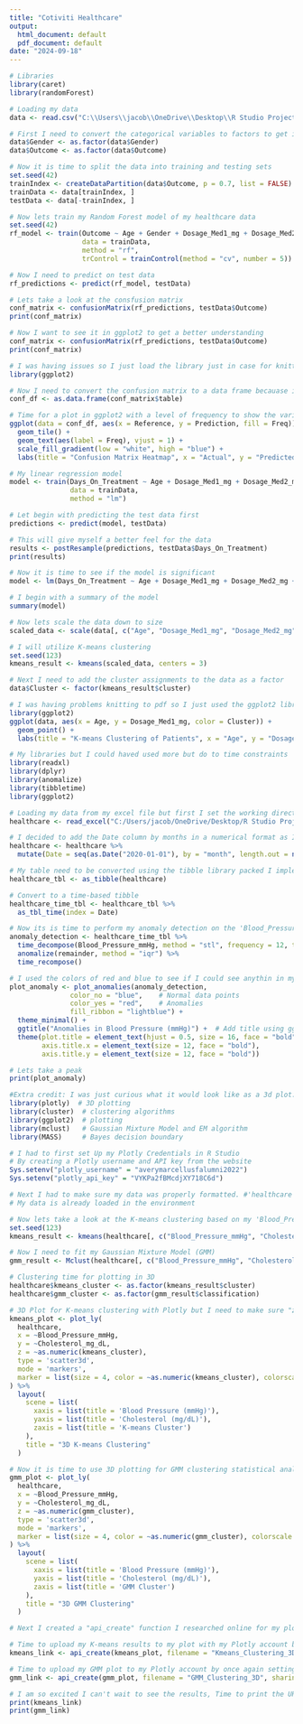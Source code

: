 ---
title: "Cotiviti Healthcare"
output:
  html_document: default
  pdf_document: default
date: "2024-09-18"
---

```{r}
# Libraries
library(caret)
library(randomForest)

# Loading my data
data <- read.csv("C:\\Users\\jacob\\OneDrive\\Desktop\\R Studio Projects 2024\\Datasets\\healthcare.csv")

# First I need to convert the categorical variables to factors to get it ready for training and splitting the data 
data$Gender <- as.factor(data$Gender)
data$Outcome <- as.factor(data$Outcome)

# Now it is time to split the data into training and testing sets
set.seed(42)
trainIndex <- createDataPartition(data$Outcome, p = 0.7, list = FALSE)
trainData <- data[trainIndex, ]
testData <- data[-trainIndex, ]

# Now lets train my Random Forest model of my healthcare data
set.seed(42)
rf_model <- train(Outcome ~ Age + Gender + Dosage_Med1_mg + Dosage_Med2_mg + Days_On_Treatment,
                  data = trainData,
                  method = "rf",
                  trControl = trainControl(method = "cv", number = 5))

# Now I need to predict on test data
rf_predictions <- predict(rf_model, testData)

# Lets take a look at the consfusion matrix
conf_matrix <- confusionMatrix(rf_predictions, testData$Outcome)
print(conf_matrix)

```

```{r}
# Now I want to see it in ggplot2 to get a better understanding 
conf_matrix <- confusionMatrix(rf_predictions, testData$Outcome)
print(conf_matrix)

# I was having issues so I just load the library just in case for knitting purposes 
library(ggplot2)

# Now I need to convert the confusion matrix to a data frame becauase it will not configure correctly
conf_df <- as.data.frame(conf_matrix$table)

# Time for a plot in ggplot2 with a level of frequency to show the variations in colors to make the confusion matrix easier to visualize for novice users 
ggplot(data = conf_df, aes(x = Reference, y = Prediction, fill = Freq)) +
  geom_tile() +
  geom_text(aes(label = Freq), vjust = 1) +
  scale_fill_gradient(low = "white", high = "blue") +
  labs(title = "Confusion Matrix Heatmap", x = "Actual", y = "Predicted")
```


```{r}
# My linear regression model
model <- train(Days_On_Treatment ~ Age + Dosage_Med1_mg + Dosage_Med2_mg + Social_Interaction_Score,
               data = trainData,
               method = "lm")

# Let begin with predicting the test data first 
predictions <- predict(model, testData)

# This will give myself a better feel for the data
results <- postResample(predictions, testData$Days_On_Treatment)
print(results)
```

```{r}
# Now it is time to see if the model is significant 
model <- lm(Days_On_Treatment ~ Age + Dosage_Med1_mg + Dosage_Med2_mg + Social_Interaction_Score, data = trainData)

# I begin with a summary of the model 
summary(model)

```

```{r}
# Now lets scale the data down to size 
scaled_data <- scale(data[, c("Age", "Dosage_Med1_mg", "Dosage_Med2_mg", "Social_Interaction_Score")])

# I will utilize K-means clustering
set.seed(123)
kmeans_result <- kmeans(scaled_data, centers = 3)

# Next I need to add the cluster assignments to the data as a factor
data$Cluster <- factor(kmeans_result$cluster)

# I was having problems knitting to pdf so I just used the ggplot2 library to make sure to Visualize the clusters from the data and I used geom_point because the dots were to huge 
library(ggplot2)
ggplot(data, aes(x = Age, y = Dosage_Med1_mg, color = Cluster)) +
  geom_point() +
  labs(title = "K-means Clustering of Patients", x = "Age", y = "Dosage of Medication 1")
```

```{r}
# My libraries but I could haved used more but do to time constraints 
library(readxl)
library(dplyr)
library(anomalize)
library(tibbletime)
library(ggplot2)

# Loading my data from my excel file but first I set the working directory 
healthcare <- read_excel("C:/Users/jacob/OneDrive/Desktop/R Studio Projects 2024/Datasets/healthcare.xlsx")

# I decided to add the Date column by months in a numerical format as I was having trouble fitting all the months on the plot so the data represents monthly records starting from January 2020 so each number represents a month, 12 moinths in a year is simply 12 counting from January 2020. 
healthcare <- healthcare %>% 
  mutate(Date = seq(as.Date("2020-01-01"), by = "month", length.out = n()))

# My table need to be converted using the tibble library packed I implemented prior to calculate the time for the months.
healthcare_tbl <- as_tibble(healthcare)

# Convert to a time-based tibble
healthcare_time_tbl <- healthcare_tbl %>%
  as_tbl_time(index = Date)

# Now its is time to perform my anomaly detection on the 'Blood_Pressure_mmHg' column
anomaly_detection <- healthcare_time_tbl %>%
  time_decompose(Blood_Pressure_mmHg, method = "stl", frequency = 12, trend = 60) %>%
  anomalize(remainder, method = "iqr") %>%
  time_recompose()

# I used the colors of red and blue to see if I could see anythin in my plot for various anomalies for my color scheme
plot_anomaly <- plot_anomalies(anomaly_detection, 
               color_no = "blue",    # Normal data points
               color_yes = "red",    # Anomalies
               fill_ribbon = "lightblue") +  
  theme_minimal() +  
  ggtitle("Anomalies in Blood Pressure (mmHg)") +  # Add title using ggtitle
  theme(plot.title = element_text(hjust = 0.5, size = 16, face = "bold"),
        axis.title.x = element_text(size = 12, face = "bold"),
        axis.title.y = element_text(size = 12, face = "bold"))

# Lets take a peak
print(plot_anomaly)


```


```{r}
#Extra credit: I was just curious what it would look like as a 3d plot: Here is the html link to my plot #####https://plotly.com/~averymarcellusfalumni2022/3/#/
library(plotly)  # 3D plotting 
library(cluster)  # clustering algorithms
library(ggplot2)  # plotting 
library(mclust)   # Gaussian Mixture Model and EM algorithm
library(MASS)     # Bayes decision boundary

# I had to first set Up my Plotly Credentials in R Studio
# By creating a Plotly username and API key from the website
Sys.setenv("plotly_username" = "averymarcellusfalumni2022")
Sys.setenv("plotly_api_key" = "VYKPa2fBMcdjXY718C6d")

# Next I had to make sure my data was properly formatted. #'healthcare' with 'Blood_Pressure_mmHg' and 'Cholesterol_mg_dL'
# My data is already loaded in the environment 

# Now lets take a look at the K-means clustering based on my 'Blood_Pressure_mmHg' and 'Cholesterol_mg_dL' data
set.seed(123)
kmeans_result <- kmeans(healthcare[, c("Blood_Pressure_mmHg", "Cholesterol_mg_dL")], centers = 5)

# Now I need to fit my Gaussian Mixture Model (GMM)
gmm_result <- Mclust(healthcare[, c("Blood_Pressure_mmHg", "Cholesterol_mg_dL")], G = 5)

# Clustering time for plotting in 3D
healthcare$kmeans_cluster <- as.factor(kmeans_result$cluster)
healthcare$gmm_cluster <- as.factor(gmm_result$classification)

# 3D Plot for K-means clustering with Plotly but I need to make sure "z" is numeric because catergorical variables is most of the time binary and will not work with my "x" and "y" numerical variables. I mean I could convert but I am running out of time researching the syntac errors on stackoverflow.com 
kmeans_plot <- plot_ly(
  healthcare,
  x = ~Blood_Pressure_mmHg,
  y = ~Cholesterol_mg_dL,
  z = ~as.numeric(kmeans_cluster),
  type = 'scatter3d',
  mode = 'markers',
  marker = list(size = 4, color = ~as.numeric(kmeans_cluster), colorscale = 'Viridis')
) %>%
  layout(
    scene = list(
      xaxis = list(title = 'Blood Pressure (mmHg)'),
      yaxis = list(title = 'Cholesterol (mg/dL)'),
      zaxis = list(title = 'K-means Cluster')
    ),
    title = "3D K-means Clustering"
  )

# Now it is time to use 3D plotting for GMM clustering statistical analysis but once again "z" needs to be numerical
gmm_plot <- plot_ly(
  healthcare,
  x = ~Blood_Pressure_mmHg,
  y = ~Cholesterol_mg_dL,
  z = ~as.numeric(gmm_cluster), 
  type = 'scatter3d',
  mode = 'markers',
  marker = list(size = 4, color = ~as.numeric(gmm_cluster), colorscale = 'Viridis')
) %>%
  layout(
    scene = list(
      xaxis = list(title = 'Blood Pressure (mmHg)'),
      yaxis = list(title = 'Cholesterol (mg/dL)'),
      zaxis = list(title = 'GMM Cluster')
    ),
    title = "3D GMM Clustering"
  )

# Next I created a "api_create" function I researched online for my plot to be public and a url link to access to play around with the plot

# Time to upload my K-means results to my plot with my Plotly account but I must set it to TRUE (set public = TRUE) because setting it to FALSE will result in my plot being private and we do not want that. 
kmeans_link <- api_create(kmeans_plot, filename = "Kmeans_Clustering_3D", sharing = "public")

# Time to upload my GMM plot to my Plotly account by once again setting it to TRUE (set public = TRUE)
gmm_link <- api_create(gmm_plot, filename = "GMM_Clustering_3D", sharing = "public")

# I am so excited I can't wait to see the results, Time to print the URL to access my plots to analysis the results
print(kmeans_link)
print(gmm_link)
```